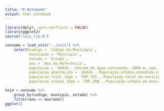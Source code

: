 ```yaml
---
title: "R Notebook"
output: html_notebook
---
```


```r
library(dplyr, warn.conflicts = FALSE)
library(ggplot2)
source("snis_lib.R")
```


```r
consumo = load_snis("../snis") %>% 
    select(codigo = `Código.do.Município`, 
           municipio = `Município`, 
           estado = `Estado`, 
           ano = `Ano.de.Referência`,
           populacao = `AG010...Volume.de.água.consumido..1000.m..ano.`, 
           populacao_abastecida = `AG026...População.urbana.atendida.com.abastecimento.de.água..Habitantes.`, 
           populacao_total_ibge = `POP_TOT...População.total.do.município.do.ano.de.referência..Fonte..IBGE....Habitantes.`, 
           populacao_urbana_ibge = `POP_URB...População.urbana.do.município.do.ano.de.referência..Fonte..IBGE....Habitantes.`)
```

```r
hoje = consumo %>% 
    group_by(codigo, municpio, estado) %>% 
    filter(ano == max(ano))
ggplot()
```

